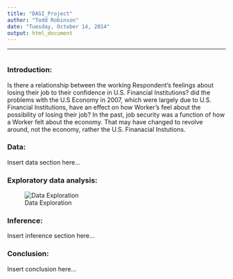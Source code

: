```yaml
---
title: "DASI_Project"
author: "Todd Robinson"
date: "Tuesday, October 14, 2014"
output: html_document
---
```

---

<!-- For more info on RMarkdown see http://rmarkdown.rstudio.com/ -->

<!-- Enter the code required to load your data in the space below. The data will be loaded but the line of code won't show up in your write up (echo=FALSE) in order to save space-->
```r

```

<!-- In the remainder of the document, add R code chunks as needed -->

### Introduction:

Is there a relationship between the working Respondent's feelings about losing their job to their confidence in U.S. Financial Institutions?
did the problems with the U.S Economy in 2007, which were largely due to U.S. Financial Institutions, have an effect on how Worker's feel about the possibility of losing their job?
In the past, job security was a function of how a Worker felt about the economy. That may have changed to revolve around, not the economy, rather the U.S. Finanacial Instutions.

### Data:

Insert data section here...

### Exploratory data analysis:

![Data Exploration]("C:\Users\trobinson\Documents\Coursera\DASI2\Mosaic.pdf"")

### Inference:

Insert inference section here...

### Conclusion:

Insert conclusion here...
